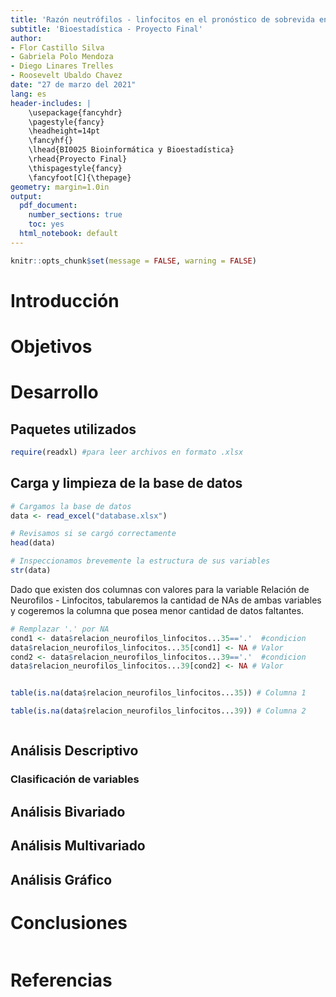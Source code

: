 ```yaml
---
title: 'Razón neutrófilos - linfocitos en el pronóstico de sobrevida en los pacientes con melanoma maligno cutáneo del Instituto Nacional De Enfermedades Neoplásicas 2005-2012'
subtitle: 'Bioestadística - Proyecto Final'
author:
- Flor Castillo Silva
- Gabriela Polo Mendoza
- Diego Linares Trelles
- Roosevelt Ubaldo Chavez
date: "27 de marzo del 2021"
lang: es
header-includes: |
    \usepackage{fancyhdr}
    \pagestyle{fancy}
    \headheight=14pt
    \fancyhf{}
    \lhead{BI0025 Bioinformática y Bioestadística}
    \rhead{Proyecto Final}
    \thispagestyle{fancy}
    \fancyfoot[C]{\thepage}
geometry: margin=1.0in
output:
  pdf_document:
    number_sections: true
    toc: yes
  html_notebook: default
---
```

\newpage{}

```r
knitr::opts_chunk$set(message = FALSE, warning = FALSE)
```

# Introducción

# Objetivos

# Desarrollo

## Paquetes utilizados

```r
require(readxl) #para leer archivos en formato .xlsx
```


## Carga y limpieza de la base de datos

```r
# Cargamos la base de datos
data <- read_excel("database.xlsx")

# Revisamos si se cargó correctamente
head(data)
```
```r
# Inspeccionamos brevemente la estructura de sus variables
str(data)
```

Dado que existen dos columnas con valores para la variable Relación de Neurofilos - Linfocitos, tabularemos la cantidad de NAs de ambas variables y cogeremos la columna que posea menor cantidad de datos faltantes.

```r
# Remplazar '.' por NA
cond1 <- data$relacion_neurofilos_linfocitos...35=='.'  #condicion
data$relacion_neurofilos_linfocitos...35[cond1] <- NA # Valor
cond2 <- data$relacion_neurofilos_linfocitos...39=='.'  #condicion
data$relacion_neurofilos_linfocitos...39[cond2] <- NA # Valor


table(is.na(data$relacion_neurofilos_linfocitos...35)) # Columna 1

table(is.na(data$relacion_neurofilos_linfocitos...39)) # Columna 2


```

```r

```


## Análisis Descriptivo

### Clasificación de variables

## Análisis Bivariado 

## Análisis Multivariado

## Análisis Gráfico

# Conclusiones
```r

```

# Referencias